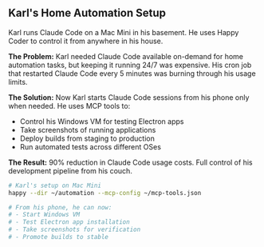 ## Karl's Home Automation Setup

Karl runs Claude Code on a Mac Mini in his basement. He uses Happy Coder to control it from anywhere in his house.

**The Problem:** Karl needed Claude Code available on-demand for home automation tasks, but keeping it running 24/7 was expensive. His cron job that restarted Claude Code every 5 minutes was burning through his usage limits.

**The Solution:** Now Karl starts Claude Code sessions from his phone only when needed. He uses MCP tools to:
- Control his Windows VM for testing Electron apps
- Take screenshots of running applications
- Deploy builds from staging to production
- Run automated tests across different OSes

**The Result:** 90% reduction in Claude Code usage costs. Full control of his development pipeline from his couch.

```bash
# Karl's setup on Mac Mini
happy --dir ~/automation --mcp-config ~/mcp-tools.json

# From his phone, he can now:
# - Start Windows VM
# - Test Electron app installation
# - Take screenshots for verification
# - Promote builds to stable
```